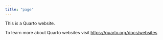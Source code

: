```yaml
---
title: "page"
---
```


This is a Quarto website.

To learn more about Quarto websites visit <https://quarto.org/docs/websites>.
